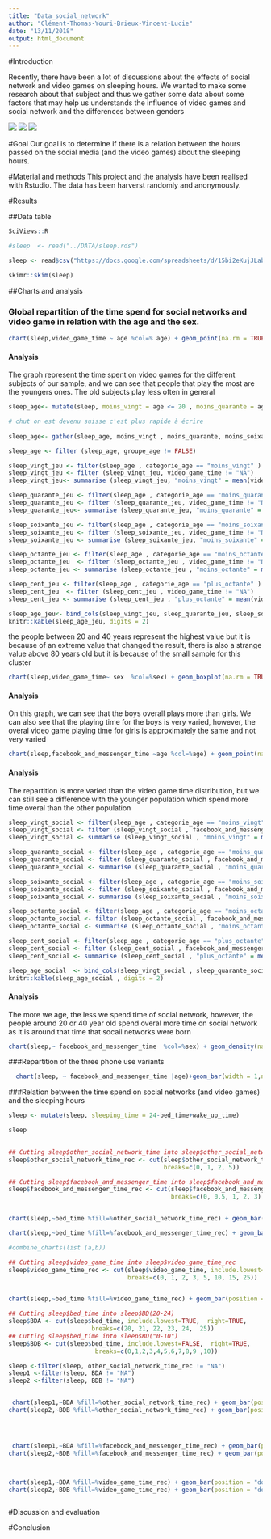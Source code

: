---
title: "Data_social_network"
author: "Clément-Thomas-Youri-Brieux-Vincent-Lucie"
date: "13/11/2018"
output: html_document
---
#Introduction

Recently, there have been a lot of discussions about the effects of social network and video games on sleeping hours. We wanted to make some research about that subject and thus we gather some data about some factors that may help us understands the influence of video games and social network and the differences between genders



![](../Figures/figure3.jpg)
![](../Figures/figure2.jpg)
![](../Figures/figure1.jpg)




#Goal
Our goal is to determine if there is a relation between the hours passed on the social media (and the video games) about the sleeping hours.



#Material and methods
This project and the analysis have been realised with Rstudio. The data has been harverst randomly and anonymously.

#Results

##Data table

```{r setup}
SciViews::R
```




```{r importation, message=FALSE, warning=FALSE}
#sleep  <- read("../DATA/sleep.rds")

sleep <- read$csv("https://docs.google.com/spreadsheets/d/15bi2eKujJLabLjSyodTHFJKFzx1dk-GtS9fnImSb1-Y/export?format=csv", locale = locale(decimal_mark = ","))
```




```{r global view , eval=FALSE}
skimr::skim(sleep)
```



##Charts and analysis

### Global repartition of the time spend for social networks and video game in relation with the age and the sex.

```{r}
chart(sleep,video_game_time ~ age %col=% age) + geom_point(na.rm = TRUE)
```

#### Analysis

The graph represent the time spent on video games for the different subjects of our sample, and we can see that people that play the most are the youngers ones. The old subjects play less often in general

```{r}
sleep_age<- mutate(sleep, moins_vingt = age <= 20 , moins_quarante = age <= 40 & age > 20 , moins_soixante = age <= 60 & age > 40, moins_octante = age <= 80 & age > 60, plus_octante = age > 80)

# chut on est devenu suisse c'est plus rapide à écrire
 
sleep_age<- gather(sleep_age, moins_vingt , moins_quarante, moins_soixante, moins_octante, plus_octante, key = "categorie_age", value = "groupe_age")

sleep_age <- filter (sleep_age, groupe_age != FALSE)
```

```{r}
sleep_vingt_jeu <- filter(sleep_age , categorie_age == "moins_vingt" )
sleep_vingt_jeu <- filter (sleep_vingt_jeu, video_game_time != "NA")
sleep_vingt_jeu<- summarise (sleep_vingt_jeu, "moins_vingt" = mean(video_game_time))

sleep_quarante_jeu <- filter(sleep_age , categorie_age == "moins_quarante" )
sleep_quarante_jeu <- filter (sleep_quarante_jeu, video_game_time != "NA")
sleep_quarante_jeu<- summarise (sleep_quarante_jeu, "moins_quarante" = mean(video_game_time))

sleep_soixante_jeu <- filter(sleep_age , categorie_age == "moins_soixante" )
sleep_soixante_jeu <- filter (sleep_soixante_jeu, video_game_time != "NA")
sleep_soixante_jeu <- summarise (sleep_soixante_jeu, "moins_soixante" = mean(video_game_time))

sleep_octante_jeu <- filter(sleep_age , categorie_age == "moins_octante" )
sleep_octante_jeu  <- filter (sleep_octante_jeu , video_game_time != "NA")
sleep_octante_jeu <- summarise (sleep_octante_jeu , "moins_octante" = mean(video_game_time))

sleep_cent_jeu <- filter(sleep_age , categorie_age == "plus_octante" )
sleep_cent_jeu  <- filter (sleep_cent_jeu , video_game_time != "NA")
sleep_cent_jeu <- summarise (sleep_cent_jeu , "plus_octante" = mean(video_game_time))

sleep_age_jeu<- bind_cols(sleep_vingt_jeu, sleep_quarante_jeu, sleep_soixante_jeu, sleep_octante_jeu, sleep_cent_jeu)
knitr::kable(sleep_age_jeu, digits = 2)

```

the people between 20 and 40 years represent the highest value but it is because of an extreme value that changed the result, there is also a strange value above 80 years old but it is because of the small sample for this cluster

 

```{r}
chart(sleep,video_game_time~ sex  %col=%sex) + geom_boxplot(na.rm = TRUE)
```

#### Analysis



On this graph, we can see that the boys overall plays more than girls. We can also see that the playing time for the boys is very varied, however, the overal video game playing time for girls is approximately  the same and not very varied 

```{r}
chart(sleep,facebook_and_messenger_time ~age %col=%age) + geom_point(na.rm = TRUE) 
```
#### Analysis


The repartition is more varied than the video game time distribution, but we can still see a difference with the younger population which spend more time overal than the other population

```{r}
sleep_vingt_social <- filter(sleep_age , categorie_age == "moins_vingt" )
sleep_vingt_social <- filter (sleep_vingt_social , facebook_and_messenger_time != "NA")
sleep_vingt_social <- summarise (sleep_vingt_social , "moins_vingt" = mean(facebook_and_messenger_time))

sleep_quarante_social <- filter(sleep_age , categorie_age == "moins_quarante" )
sleep_quarante_social <- filter (sleep_quarante_social , facebook_and_messenger_time!= "NA")
sleep_quarante_social <- summarise (sleep_quarante_social , "moins_quarante" = mean(facebook_and_messenger_time))

sleep_soixante_social <- filter(sleep_age , categorie_age == "moins_soixante" )
sleep_soixante_social <- filter (sleep_soixante_social , facebook_and_messenger_time != "NA")
sleep_soixante_social <- summarise (sleep_soixante_social , "moins_soixante" = mean(facebook_and_messenger_time))

sleep_octante_social <- filter(sleep_age , categorie_age == "moins_octante" )
sleep_octante_social <- filter (sleep_octante_social , facebook_and_messenger_time != "NA")
sleep_octante_social <- summarise (sleep_octante_social , "moins_octante" = mean(facebook_and_messenger_time))

sleep_cent_social <- filter(sleep_age , categorie_age == "plus_octante" )
sleep_cent_social <- filter (sleep_cent_social , facebook_and_messenger_time != "NA")
sleep_cent_social <- summarise (sleep_cent_social , "plus_octante" = mean(facebook_and_messenger_time))

sleep_age_social  <- bind_cols(sleep_vingt_social , sleep_quarante_social , sleep_soixante_social , sleep_octante_social , sleep_cent_social )
knitr::kable(sleep_age_social , digits = 2)

```

#### Analysis


The more we age, the less we spend time of social network, however, the people around 20 or 40 year old spend overal more time on social network as it is around that time that socail networks were born
```{r}
chart(sleep,~ facebook_and_messenger_time  %col=%sex) + geom_density(na.rm = TRUE) 
```


###Repartition of the three phone use variants

```{r}

  chart(sleep, ~ facebook_and_messenger_time |age)+geom_bar(width = 1,na.rm=TRUE) 
```




###Relation between the time spend on social networks (and video games) and the sleeping hours

```{r}
sleep <- mutate(sleep, sleeping_time = 24-bed_time+wake_up_time)

sleep
  
```

```{r}
## Cutting sleep$other_social_network_time into sleep$other_social_network_time_rec
sleep$other_social_network_time_rec <- cut(sleep$other_social_network_time, include.lowest=FALSE,  right=TRUE,
                                           breaks=c(0, 1, 2, 5))

## Cutting sleep$facebook_and_messenger_time into sleep$facebook_and_messenger_time_rec
sleep$facebook_and_messenger_time_rec <- cut(sleep$facebook_and_messenger_time, include.lowest=FALSE,  right=TRUE,
                                             breaks=c(0, 0.5, 1, 2, 3))


chart(sleep,~bed_time %fill=%other_social_network_time_rec) + geom_bar(position = "dodge")

chart(sleep,~bed_time %fill=%facebook_and_messenger_time_rec) + geom_bar(position = "dodge")

#combine_charts(list (a,b))
```

```{r}
## Cutting sleep$video_game_time into sleep$video_game_time_rec
sleep$video_game_time_rec <- cut(sleep$video_game_time, include.lowest=FALSE,  right=TRUE,
                                 breaks=c(0, 1, 2, 3, 5, 10, 15, 25))


chart(sleep,~bed_time %fill=%video_game_time_rec) + geom_bar(position = "dodge",na.rm=TRUE)
```

```{r}
## Cutting sleep$bed_time into sleep$BD(20-24)
sleep$BDA <- cut(sleep$bed_time, include.lowest=TRUE,  right=TRUE,
                       breaks=c(20, 21, 22, 23, 24,  25))
## Cutting sleep$bed_time into sleep$BD("0-10")
sleep$BDB <- cut(sleep$bed_time, include.lowest=FALSE,  right=TRUE,
                        breaks=c(0,1,2,3,4,5,6,7,8,9 ,10))

sleep <-filter(sleep, other_social_network_time_rec != "NA")
sleep1 <-filter(sleep, BDA != "NA")
sleep2 <-filter(sleep, BDB != "NA")


 chart(sleep1,~BDA %fill=%other_social_network_time_rec) + geom_bar(position = "dodge", na.rm = FALSE)
chart(sleep2,~BDB %fill=%other_social_network_time_rec) + geom_bar(position = "dodge", na.rm = FALSE)




 chart(sleep1,~BDA %fill=%facebook_and_messenger_time_rec) + geom_bar(position = "dodge", na.rm = FALSE)
chart(sleep2,~BDB %fill=%facebook_and_messenger_time_rec) + geom_bar(position = "dodge", na.rm = FALSE)



chart(sleep1,~BDA %fill=%video_game_time_rec) + geom_bar(position = "dodge", na.rm = FALSE)
chart(sleep2,~BDB %fill=%video_game_time_rec) + geom_bar(position = "dodge", na.rm = FALSE)



```

#Discussion and evaluation


#Conclusion













